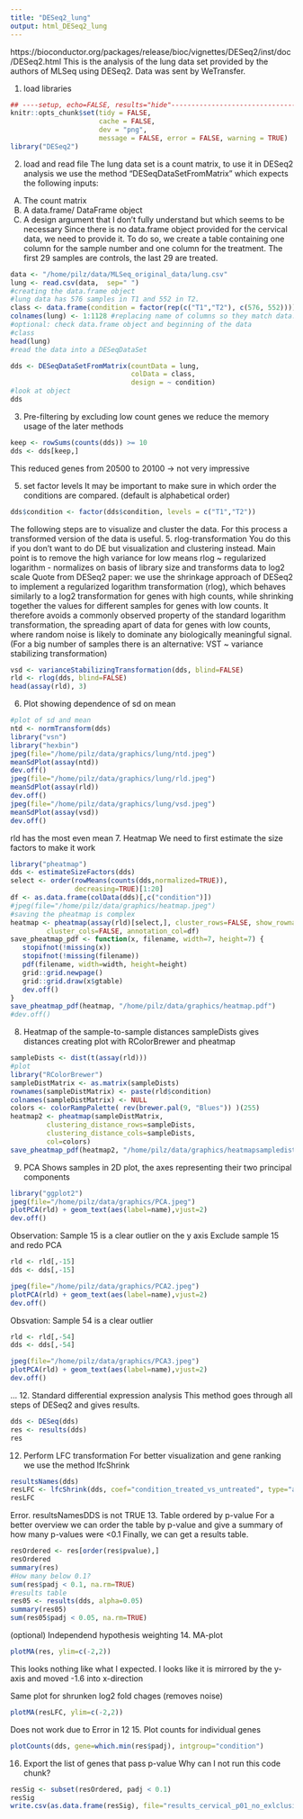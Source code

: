 ```yaml
---
title: "DESeq2_lung"
output: html_DESeq2_lung
---
```

https://bioconductor.org/packages/release/bioc/vignettes/DESeq2/inst/doc/DESeq2.html
This is the analysis of the lung data set provided by the authors of MLSeq using DESeq2.
Data was sent by WeTransfer.


1. load libraries

```r
## ----setup, echo=FALSE, results="hide"----------------------------------------
knitr::opts_chunk$set(tidy = FALSE,
                      cache = FALSE,
                      dev = "png",
                      message = FALSE, error = FALSE, warning = TRUE)
library("DESeq2")
```
2. load and read file
The lung data set is a count matrix, to use it in DESeq2 analysis we use the method "DESeqDataSetFromMatrix" which expects the following inputs:
A) The count matrix
B) A data.frame/ DataFrame object
C) A design argument that I don't fully understand but which seems to be necessary
Since there is no data.frame object provided for the cervical data, we need to provide it. To do so, we create a table containing one column for the sample number and one column for the treatment. The first 29 samples are controls, the last 29 are treated.
```r
data <- "/home/pilz/data/MLSeq_original_data/lung.csv"
lung <- read.csv(data,  sep=" ")
#creating the data.frame object
#lung data has 576 samples in T1 and 552 in T2.
class <- data.frame(condition = factor(rep(c("T1","T2"), c(576, 552))))
colnames(lung) <- 1:1128 #replacing name of columns so they match data.frame
#optional: check data.frame object and beginning of the data
#class
head(lung)
#read the data into a DESeqDataSet

dds <- DESeqDataSetFromMatrix(countData = lung,
                              colData = class,
                              design = ~ condition)
#look at object
dds

```
3. Pre-filtering
by excluding low count genes we reduce the memory usage of the later methods
```r
keep <- rowSums(counts(dds)) >= 10
dds <- dds[keep,]
```

This reduced genes from 20500 to 20100 -> not very impressive

5. set factor levels
It may be important to make sure in which order the conditions are compared. (default is alphabetical order)
```r
dds$condition <- factor(dds$condition, levels = c("T1","T2"))
```
The following steps are to visualize and cluster the data. For this process a transformed version of the data is useful.
5. rlog-transformation
You do this if you don't want to do DE but visualization and clustering instead. Main point is to remove the high variance for low means
rlog ~ regularized logarithm - normalizes on basis of library size and transforms data to log2 scale
Quote from DESeq2 paper: we use the shrinkage approach of DESeq2 to implement a regularized logarithm transformation (rlog), which behaves similarly to a log2 transformation for genes with high counts, while shrinking together the values for different samples for genes with low counts. It therefore avoids a commonly observed property of the standard logarithm transformation, the spreading apart of data for genes with low counts, where random noise is likely to dominate any biologically meaningful signal.
(For a big number of samples there is an alternative: VST ~  variance stabilizing transformation)
```r
vsd <- varianceStabilizingTransformation(dds, blind=FALSE)
rld <- rlog(dds, blind=FALSE)
head(assay(rld), 3)

```
6. Plot showing dependence of sd on mean
```r
#plot of sd and mean
ntd <- normTransform(dds)
library("vsn")
library("hexbin")
jpeg(file="/home/pilz/data/graphics/lung/ntd.jpeg")
meanSdPlot(assay(ntd))
dev.off()
jpeg(file="/home/pilz/data/graphics/lung/rld.jpeg")
meanSdPlot(assay(rld))
dev.off()
jpeg(file="/home/pilz/data/graphics/lung/vsd.jpeg")
meanSdPlot(assay(vsd))
dev.off()
```
rld has the most even mean
7. Heatmap
We need to first estimate the size factors to make it work
```r
library("pheatmap")
dds <- estimateSizeFactors(dds)
select <- order(rowMeans(counts(dds,normalized=TRUE)),
                decreasing=TRUE)[1:20]
df <- as.data.frame(colData(dds)[,c("condition")])
#jpeg(file="/home/pilz/data/graphics/heatmap.jpeg")
#saving the pheatmap is complex
heatmap <- pheatmap(assay(rld)[select,], cluster_rows=FALSE, show_rownames=FALSE,
         cluster_cols=FALSE, annotation_col=df)
save_pheatmap_pdf <- function(x, filename, width=7, height=7) {
   stopifnot(!missing(x))
   stopifnot(!missing(filename))
   pdf(filename, width=width, height=height)
   grid::grid.newpage()
   grid::grid.draw(x$gtable)
   dev.off()
}
save_pheatmap_pdf(heatmap, "/home/pilz/data/graphics/heatmap.pdf")
#dev.off()
```
8. Heatmap of the sample-to-sample distances
sampleDists gives distances
creating plot with RColorBrewer and pheatmap
```r
sampleDists <- dist(t(assay(rld)))
#plot
library("RColorBrewer")
sampleDistMatrix <- as.matrix(sampleDists)
rownames(sampleDistMatrix) <- paste(rld$condition)
colnames(sampleDistMatrix) <- NULL
colors <- colorRampPalette( rev(brewer.pal(9, "Blues")) )(255)
heatmap2 <- pheatmap(sampleDistMatrix,
         clustering_distance_rows=sampleDists,
         clustering_distance_cols=sampleDists,
         col=colors)
save_pheatmap_pdf(heatmap2, "/home/pilz/data/graphics/heatmapsampledist.pdf")
```
9. PCA
Shows samples in 2D plot, the axes representing their two principal components
```r
library("ggplot2")
jpeg(file="/home/pilz/data/graphics/PCA.jpeg")
plotPCA(rld) + geom_text(aes(label=name),vjust=2)
dev.off()
```
Observation: Sample 15 is a clear outlier on the y axis
Exclude sample 15 and redo PCA
```r
rld <- rld[,-15]
dds <- dds[,-15]

jpeg(file="/home/pilz/data/graphics/PCA2.jpeg")
plotPCA(rld) + geom_text(aes(label=name),vjust=2)
dev.off()
```
Obsvation: Sample 54 is a clear outlier
```r
rld <- rld[,-54]
dds <- dds[,-54]

jpeg(file="/home/pilz/data/graphics/PCA3.jpeg")
plotPCA(rld) + geom_text(aes(label=name),vjust=2)
dev.off()
```
...
12. Standard differential expression analysis
This method goes through all steps of DESeq2 and gives results.
```r
dds <- DESeq(dds)
res <- results(dds)
res
```
12. Perform LFC transformation
For better visualization and gene ranking we use the method lfcShrink
```r
resultsNames(dds)
resLFC <- lfcShrink(dds, coef="condition_treated_vs_untreated", type="apeglm")
resLFC
```
Error. resultsNamesDDS is not TRUE
13. Table ordered by p-value
For a better overview we can order the table by p-value and give a summary of how many p-values were <0.1
Finally, we can get a results table.
```r
resOrdered <- res[order(res$pvalue),]
resOrdered
summary(res)
#How many below 0.1?
sum(res$padj < 0.1, na.rm=TRUE)
#results table
res05 <- results(dds, alpha=0.05)
summary(res05)
sum(res05$padj < 0.05, na.rm=TRUE)
```
(optional) Independend hypothesis weighting
14. MA-plot
```r
plotMA(res, ylim=c(-2,2))
```
This looks nothing like what I expected. I looks like it is mirrored by the y-axis and moved -1.6 into x-direction

Same plot for shrunken log2 fold chages (removes noise)
```r
plotMA(resLFC, ylim=c(-2,2))
```
Does not work due to Error in 12
15. Plot counts for individual genes
```r
plotCounts(dds, gene=which.min(res$padj), intgroup="condition")
```
16. Export the list of genes that pass p-value
Why can I not run this code chunk?
```r
resSig <- subset(resOrdered, padj < 0.1)
resSig
write.csv(as.data.frame(resSig), file="results_cervical_p01_no_exlclusion")
```
